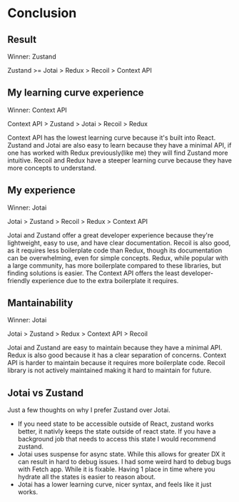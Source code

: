 # Conclusion

## Result
Winner: Zustand

Zustand >= Jotai > Redux > Recoil > Context API


## My learning curve experience
Winner: Context API

Context API > Zustand > Jotai > Recoil > Redux

Context API has the lowest learning curve because it's built into React. 
Zustand and Jotai are also easy to learn because they have a minimal API, if one has worked with Redux previously(like me) they will find Zustand more intuitive. 
Recoil and Redux have a steeper learning curve because they have more concepts to understand.


## My experience
Winner: Jotai

Jotai > Zustand > Recoil > Redux > Context API

Jotai and Zustand offer a great developer experience because they're lightweight, easy to use, and have clear documentation. 
Recoil is also good, as it requires less boilerplate code than Redux, though its documentation can be overwhelming, even for simple concepts. 
Redux, while popular with a large community, has more boilerplate compared to these libraries, but finding solutions is easier. 
The Context API offers the least developer-friendly experience due to the extra boilerplate it requires.

## Mantainability
Winner: Jotai

Jotai > Zustand > Redux > Context API > Recoil

Jotai and Zustand are easy to maintain because they have a minimal API. 
Redux is also good because it has a clear separation of concerns. 
Context API is harder to maintain because it requires more boilerplate code. 
Recoil library is not actively maintained making it hard to maintain for future.

## Jotai vs Zustand

Just a few thoughts on why I prefer Zustand over Jotai.

* If you need state to be accessible outside of React, zustand works better, it nativly keeps the state outside of react state. If you have a background job that needs to access this state I would recommend zustand.
* Jotai uses suspense for async state. While this allows for greater DX it can result in hard to debug issues. I had some weird hard to debug bugs with Fetch app. While it is fixable. Having 1 place in time where you hydrate all the states is easier to reason about.
* Jotai has a lower learning curve, nicer syntax, and feels like it just works.
